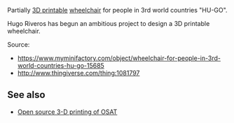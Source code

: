 Partially [[3D print]]able [[wheelchair]] for people in 3rd world countries "HU-GO".

Hugo Riveros has begun an ambitious project to design a 3D printable wheelchair.

Source: 
* https://www.myminifactory.com/object/wheelchair-for-people-in-3rd-world-countries-hu-go-15685
* http://www.thingiverse.com/thing:1081797


==See also==
* [[Open source 3-D printing of OSAT]]